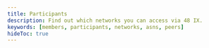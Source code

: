 ```yaml
---
title: Participants
description: Find out which networks you can access via 48 IX.
keywords: [members, participants, networks, asns, peers]
hideToc: true
---
```



<Admonition
  title="Address Space"
  message="ARIN is still processing our request for IPv4 & IPv6 address space in accordance with their Micro-Allocation policy. Until the address space is assigned, we are temporarily using RFC5737 & RFC3849 Documentation Prefixes for display purposes only."
  type="note"
/>

<ParticipantTable />

<Admonition
  title="Port Graphs"
  message="Because the exchange is not online yet, these statistics aren't real. However, once the exchange comes online, this is exactly how it will look (but with real data)."
  type="important"
/>
